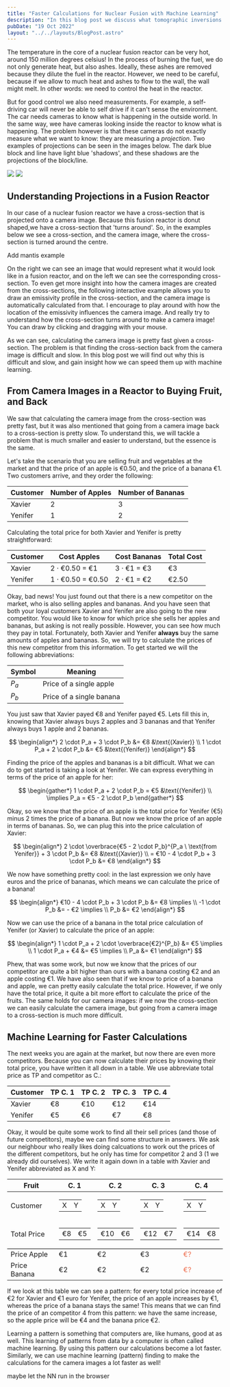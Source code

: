 ```yaml
---
title: "Faster Calculations for Nuclear Fusion with Machine Learning"
description: "In this blog post we discuss what tomographic inversions are, and in what fields we might find them. Solving inverse problems is difficult, so we work through examples, and use an interactive tool to visualize the inversion problem."
pubDate: "19 Oct 2022"
layout: "../../layouts/BlogPost.astro"
---
```



The temperature in the core of a nuclear fusion reactor can be very hot, around 150 million degrees celsius! In the process of burning the fuel, we do not only generate heat, but also ashes. Ideally, these ashes are removed because they dilute the fuel in the reactor. However, we need to be careful, because if we allow to much heat and ashes to flow to the wall, the wall might melt. In other words: we need to control the heat in the reactor.

But for good control we also need measurements. For example, a self-driving car will never be able to self drive if it can't sense the environment. The car needs cameras to know what is happening in the outside world. In the same way, wee have cameras looking inside the reactor to know what is happening. The problem however is that these cameras do not exactly measure what we want to know: they are measuring a _projection_. Two examples of projections can be seen in the images below. The dark blue block and line have light blue 'shadows', and these shadows are the projections of the block/line.

<div class="flex flex-col md:flex-row">
<img class="object-contain md:w-1/2 w-full" src="/blogdata/machine-learning-reconstruction/projection-1.svg" />
<img class="object-contain md:w-1/2 w-full" src="/blogdata/machine-learning-reconstruction/projection-2.svg" />
</div>


## Understanding Projections in a Fusion Reactor

In our case of a nuclear fusion reactor we have a cross-section that is projected onto a camera image. Because this fusion reactor is donut shaped,we have a cross-section that 'turns around'. So, in the examples below we see a cross-section, and the camera image, where the cross-section is turned around the centre.

<Todo>Add mantis example</Todo>

On the right we can see an image that would represent what it would look like in a fusion reactor, and on the left we can see the corresponding cross-section. To even get more insight into how the camera images are created from the cross-sections, the following interactive example allows you to draw an emissivity profile in the cross-section, and the camera image is automatically calculated from that. I encourage to play around with how the location of the emissivity influences the camera image. And really try to understand how the cross-section turns around to make a camera image! You can draw by clicking and dragging with your mouse.

<DrawPoloidalCamera client:load />

As we can see, calculating the camera image is pretty fast given a cross-section. The problem is that finding the cross-section back from the camera image is difficult and slow. In this blog post we will find out why this is difficult and slow, and gain insight how we can speed them up with machine learning.

## From Camera Images in a Reactor to Buying Fruit, and Back

We saw that calculating the camera image from the cross-section was pretty fast, but it was also mentioned that going from a camera image back to a cross-section is pretty slow. To understand this, we will tackle a problem that is much smaller and easier to understand, but the essence is the same.

Let's take the scenario that you are selling fruit and vegetables at the market and that the price of an apple is €0.50, and the price of a banana €1. Two customers arrive, and they order the following:

| Customer | Number of Apples | Number of Bananas |
| -------- | ---------------- | ----------------- |
| Xavier   | 2                | 3                 |
| Yenifer  | 1                | 2                 |

Calculating the total price for both Xavier and Yenifer is pretty straightforward:

| Customer | Cost Apples             | Cost Bananas      | Total Cost |
| -------- | ----------------------- | ----------------- | ---------- |
| Xavier   | 2 $\cdot$ €0.50 = €1    | 3 $\cdot$ €1 = €3 | €3         |
| Yenifer  | 1 $\cdot$ €0.50 = €0.50 | 2 $\cdot$ €1 = €2 | €2.50      |

Okay, bad news! You just found out that there is a new competitor on the market, who is also selling apples and bananas. And you have seen that both your loyal customers Xavier and Yenifer are also going to the new competitor. You would like to know for which price she sells her apples and bananas, but asking is not really possible. However, you can see how much they pay in total. Fortunately, both Xavier and Yenifer **always** buy the same amounts of apples and bananas. So, we will try to calculate the prices of this new competitor from this information. To get started we will the following abbreviations:

| Symbol | Meaning                  |
| ------ | ------------------------ |
| $P_a$  | Price of a single apple  |
| $P_b$  | Price of a single banana |

You just saw that Xavier payed €8 and Yenifer payed €5. Lets fill this in, knowing that Xavier always buys 2 apples and 3 bananas and that Yenifer always buys 1 apple and 2 bananas.

$$
\begin{align*}
  2 \cdot P_a + 3 \cdot P_b &= €8 &\text{(Xavier)} \\
  1 \cdot P_a + 2 \cdot P_b &= €5 &\text{(Yenifer)}
\end{align*}
$$

Finding the price of the apples and bananas is a bit difficult. What we can do to get started is taking a look at Yenifer. We can express everything in terms of the price of an apple for her:

$$
\begin{gather*}
  1 \cdot P_a + 2 \cdot P_b = €5 &\text{(Yenifer)} \\
  \implies P_a  =  €5 - 2 \cdot P_b
\end{gather*}
$$

Okay, so we know that the price of an apple is the total price for Yenifer (€5) minus 2 times the price of a banana. But now we know the price of an apple in terms of bananas. So, we can plug this into the price calculation of Xavier:

$$
\begin{align*}
 2 \cdot \overbrace{€5 - 2 \cdot P_b}^{P_a \  \text{from Yenifer}} + 3 \cdot P_b &= €8 &\text{(Xavier)} \\
 = €10 - 4 \cdot P_b + 3 \cdot P_b &= €8
\end{align*}
$$

We now have something pretty cool: in the last expression we only have euros and the price of bananas, which means we can calculate the price of a banana!

$$
\begin{align*}
  €10 - 4 \cdot P_b + 3 \cdot P_b &= €8 \implies \\
  -1 \cdot P_b &= - €2 \implies \\
  P_b &= €2
\end{align*}
$$

Now we can use the price of a banana in the total price calculation of Yenifer (or Xavier) to calculate the price of an apple:

$$
\begin{align*}
1 \cdot P_a + 2 \cdot \overbrace{€2}^{P_b} &= €5 \implies \\
1 \cdot P_a + €4 &= €5 \implies \\
P_a &= €1
\end{align*}
$$

Phew, that was some work, but now we know that the prices of our competitor are quite a bit higher than ours with a banana costing €2 and an apple costing €1. We have also seen that if we know to price of a banana and apple, we can pretty easily calculate the total price. However, if we only have the total price, it quite a bit more effort to calculate the price of the fruits. The same holds for our camera images: if we now the cross-section we can easily calculate the camera image, but going from a camera image to a cross-section is much more difficult.

## Machine Learning for Faster Calculations

The next weeks you are again at the market, but now there are even more competitors. Because you can now calculate their prices by knowing their total price, you have written it all down in a table. We use abbreviate total price as TP and competitor as C.:

| Customer | TP C. 1 | TP C. 2 | TP C. 3 | TP C. 4 |
| -------- | ------- | ------- | ------- | ------- |
| Xavier   | €8      | €10     | €12     | €14     |
| Yenifer  | €5      | €6      | €7      | €8      |

Okay, it would be quite some work to find all their sell prices (and those of future competitors), maybe we can find some structure in answers. We ask our neighbour who really likes doing calcuations to work out the prices of the different competitors, but he only has time for competitor 2 and 3 (1 we already did ourselves). We write it again down in a table with Xavier and Yenifer abbreviated as X and Y:

<table>
  <thead><tr>
    <th>Fruit</th>
    <th>C. 1</th>
    <th>C. 2</th>
    <th>C. 3</th>
    <th>C. 4</th>
  </tr>
  </thead>
  <tbody>
    <tr>
      <td>Customer</td>
      <td><table><tr style="border-bottom: 0px;"><td>X</td><td>Y</td></tr></table></td>
      <td><table><tr style="border-bottom: 0px;"><td>X</td><td>Y</td></tr></table></td>
      <td><table><tr style="border-bottom: 0px;"><td>X</td><td>Y</td></tr></table></td>
      <td><table><tr style="border-bottom: 0px;"><td>X</td><td>Y</td></tr></table></td>
    </tr>
      <tr style="border-bottom: 1px solid black;">
      <td>Total Price</td>
      <td><table><tr style="border-bottom: 0px;"><td>€8</td><td>€5</td></tr></table></td>
      <td><table><tr style="border-bottom: 0px;"><td>€10</td><td>€6</td></tr></table></td>
      <td><table><tr style="border-bottom: 0px;"><td>€12</td><td>€7</td></tr></table></td>
      <td><table><tr style="border-bottom: 0px;"><td>€14</td><td>€8</td></tr></table></td>
    </tr>
    <tr>
      <td>Price Apple</td>
      <td>€1</td>
      <td>€2</td>
      <td>€3</td>
      <td style="color: #ee6c4dff;">€?</td>
    </tr>
        <tr>
      <td>Price Banana</td>
      <td>€2</td>
      <td>€2</td>
      <td>€2</td>
      <td style="color: #ee6c4dff">€?</td>
    </tr>
  </tbody>
</table>

If we look at this table we can see a pattern: for every total price increase of €2 for Xavier and €1 euro for Yenifer, the price of an apple increases by €1, whereas the price of a banana stays the same! This means that we can find the price of an competitor 4 from this pattern: we have the same increase, so the apple price will be €4 and the banana price €2.

Learning a pattern is something that computers are, like humans, good at as well. This learning of patterns from data by a computer is often called machine learning. By using this pattern our calculations become a lot faster. Similarly, we can use machine learning (pattern) finding to make the calculations for the camera images a lot faster as well!

<Todo>maybe let the NN run in the browser</Todo>